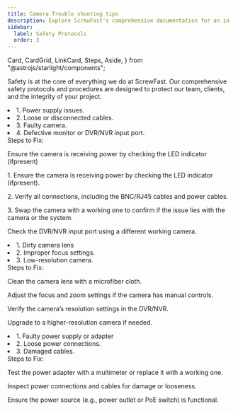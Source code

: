 ```yaml
---
title: Camera Trouble shooting tips
description: Explore ScrewFast's comprehensive documentation for an in-depth look at our premium tools and construction services.
sidebar:
  label: Safety Protocols
  order: 3
---
```


  Card,
  CardGrid,
  LinkCard,
  Steps,
  Aside,
} from "@astrojs/starlight/components";

Safety is at the core of everything we do at ScrewFast. Our comprehensive safety protocols and procedures are designed to protect our team, clients, and the integrity of your project.

<Card title="No Video Output"></Card>
<li>1. Power supply issues.</li>
<li>2. Loose or disconnected cables.</li>
<li>3. Faulty camera.</li>
<li>4. Defective monitor or DVR/NVR input port. </li>
<Aside type="tip">
  Steps to Fix:
  <p>
    Ensure the camera is receiving power by checking the LED indicator
    (ifpresent)
  </p>
  <p>
    1. Ensure the camera is receiving power by checking the LED indicator
    (ifpresent).
  </p>
  <p>
    2. Verify all connections, including the BNC/RJ45 cables and power cables.
  </p>
  <p>
    3. Swap the camera with a working one to confirm if the issue lies with the
    camera or the system.
  </p>
  <p> Check the DVR/NVR input port using a different working camera.</p>
</Aside>

<Card title="Blurry or Out-of-Focus Image"></Card>
<li>1. Dirty camera lens</li>
<li>2. Improper focus settings.</li>
<li>3. Low-resolution camera.</li>

<Aside type="tip">
  Steps to Fix:
  <p>Clean the camera lens with a microfiber cloth.</p>
  <p>Adjust the focus and zoom settings if the camera has manual controls.</p>
  <p>Verify the camera’s resolution settings in the DVR/NVR.</p>
  <p>Upgrade to a higher-resolution camera if needed.</p>
</Aside>
<Card title="No Power to the Camera"></Card>
<li>1. Faulty power supply or adapter</li>
<li>2. Loose power connections.</li>
<li>3. Damaged cables.</li>
<Aside type="tip">
  Steps to Fix:
 <p>Test the power adapter with a multimeter or replace it with a working one.</p>
<p>Inspect power connections and cables for damage or looseness.</p>
<p>Ensure the power source (e.g., power outlet or PoE switch) is functional.</p>

</Aside>
